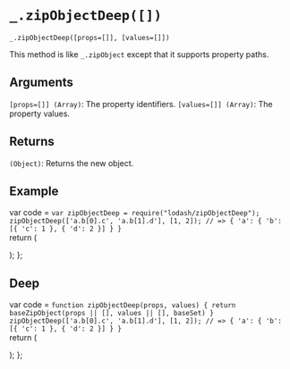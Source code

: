 # `_.zipObjectDeep([])`

`_.zipObjectDeep([props=[]], [values=[]])`

This method is like `_.zipObject` except that it supports property paths.

## Arguments
`[props=[]] (Array)`: The property identifiers.
`[values=[]] (Array)`: The property values.

## Returns
`(Object)`: Returns the new object.

## Example


var code =  `var zipObjectDeep = require("lodash/zipObjectDeep");
zipObjectDeep(['a.b[0].c', 'a.b[1].d'], [1, 2]);
// => { 'a': { 'b': [{ 'c': 1 }, { 'd': 2 }] } }
`   
  return (
    <div>
      <Embed source={code} />
    </div>
  );
};

<Demo/>

## Deep

var code =  `
function zipObjectDeep(props, values) {
  return baseZipObject(props || [], values || [], baseSet)
}
zipObjectDeep(['a.b[0].c', 'a.b[1].d'], [1, 2]);
// => { 'a': { 'b': [{ 'c': 1 }, { 'd': 2 }] } }
`   
  return (
    <div>
      <Embed source={code} />
    </div>
  );
};

<DeepDemo/>
